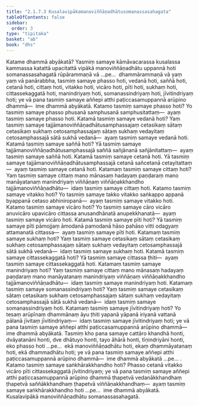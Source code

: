 ```yaml
---
title: "2.1.7.3 Kusalavipākamanoviññāṇadhātusomanassasahagata"
tableOfContents: false
sidebar:
  order: 3
type: "tipitaka"
basket: "ab"
book: "dhs"
---
```



<DynamicBreadcrumb />

<Division number="469" book="dhs" bookNo="29" page="111">

<Paragraph number="948" book="dhs">
Katame dhammā abyākatā? Yasmiṃ samaye kāmāvacarassa kusalassa kammassa katattā upacitattā vipākā manoviññāṇadhātu uppannā hoti somanassasahagatā rūpārammaṇā vā …pe…  dhammārammaṇā vā yaṃ yaṃ vā panārabbha, tasmiṃ samaye phasso hoti, vedanā hoti, saññā hoti, cetanā hoti, cittaṃ hoti, vitakko hoti, vicāro hoti, pīti hoti, sukhaṃ hoti, cittassekaggatā hoti, manindriyaṃ hoti, somanassindriyaṃ hoti, jīvitindriyaṃ hoti; ye vā pana tasmiṃ samaye aññepi atthi paṭiccasamuppannā arūpino dhammā—  ime dhammā abyākatā.
</Paragraph>

</Division>
<Division number="470" book="dhs" bookNo="29" page="111">

<Paragraph number="949" book="dhs">
Katamo tasmiṃ samaye phasso hoti? Yo tasmiṃ samaye phasso phusanā samphusanā samphusitattaṃ—  ayaṃ tasmiṃ samaye phasso hoti.
</Paragraph>

</Division>
<Division number="471" book="dhs" bookNo="29" page="111">

<Paragraph number="950" book="dhs">
Katamā tasmiṃ samaye vedanā hoti? Yaṃ tasmiṃ samaye tajjāmanoviññāṇadhātusamphassajaṃ cetasikaṃ sātaṃ cetasikaṃ sukhaṃ cetosamphassajaṃ sātaṃ sukhaṃ vedayitaṃ cetosamphassajā sātā sukhā vedanā—  ayaṃ tasmiṃ samaye vedanā hoti.
</Paragraph>

</Division>
<Division number="472" book="dhs" bookNo="29" page="111">

<Paragraph number="951" book="dhs">
Katamā tasmiṃ samaye saññā hoti? Yā tasmiṃ samaye tajjāmanoviññāṇadhātusamphassajā saññā sañjānanā sañjānitattaṃ—  ayaṃ tasmiṃ samaye saññā hoti.
</Paragraph>

</Division>
<Division number="473" book="dhs" bookNo="29" page="111">

<Paragraph number="952" book="dhs">
Katamā tasmiṃ samaye cetanā hoti. Yā tasmiṃ samaye tajjāmanoviññāṇadhātusamphassajā cetanā sañcetanā cetayitattaṃ—  ayaṃ tasmiṃ samaye cetanā hoti.
</Paragraph>

</Division>
<Division number="474" book="dhs" bookNo="29" page="112">

<Paragraph number="953" book="dhs">
Katamaṃ tasmiṃ samaye cittaṃ hoti? Yaṃ tasmiṃ samaye cittaṃ mano mānasaṃ hadayaṃ paṇḍaraṃ mano manāyatanaṃ manindriyaṃ viññāṇaṃ viññāṇakkhandho tajjāmanoviññāṇadhātu—  idaṃ tasmiṃ samaye cittaṃ hoti.
</Paragraph>

</Division>
<Division number="475" book="dhs" bookNo="29" page="112">

<Paragraph number="954" book="dhs">
Katamo tasmiṃ samaye vitakko hoti? Yo tasmiṃ samaye takko vitakko saṅkappo appanā byappanā cetaso abhiniropanā—  ayaṃ tasmiṃ samaye vitakko hoti.
</Paragraph>

</Division>
<Division number="476" book="dhs" bookNo="29" page="112">

<Paragraph number="955" book="dhs">
Katamo tasmiṃ samaye vicāro hoti? Yo tasmiṃ samaye cāro vicāro anuvicāro upavicāro cittassa anusandhānatā anupekkhanatā—  ayaṃ tasmiṃ samaye vicāro hoti.
</Paragraph>

</Division>
<Division number="477" book="dhs" bookNo="29" page="112">

<Paragraph number="956" book="dhs">
Katamā tasmiṃ samaye pīti hoti? Yā tasmiṃ samaye pīti pāmojjaṃ āmodanā pamodanā hāso pahāso vitti odagyaṃ attamanatā cittassa—  ayaṃ tasmiṃ samaye pīti hoti.
</Paragraph>

</Division>
<Division number="478" book="dhs" bookNo="29" page="112">

<Paragraph number="957" book="dhs">
Katamaṃ tasmiṃ samaye sukhaṃ hoti? Yaṃ tasmiṃ samaye cetasikaṃ sātaṃ cetasikaṃ sukhaṃ cetosamphassajaṃ sātaṃ sukhaṃ vedayitaṃ cetosamphassajā sātā sukhā vedanā—  idaṃ tasmiṃ samaye sukhaṃ hoti.
</Paragraph>

</Division>
<Division number="479" book="dhs" bookNo="29" page="112">

<Paragraph number="958" book="dhs">
Katamā tasmiṃ samaye cittassekaggatā hoti? Yā tasmiṃ samaye cittassa ṭhiti—  ayaṃ tasmiṃ samaye cittassekaggatā hoti.
</Paragraph>

</Division>
<Division number="480" book="dhs" bookNo="29" page="112">

<Paragraph number="959" book="dhs">
Katamaṃ tasmiṃ samaye manindriyaṃ hoti? Yaṃ tasmiṃ samaye cittaṃ mano mānasaṃ hadayaṃ paṇḍaraṃ mano manāyatanaṃ manindriyaṃ viññāṇaṃ viññāṇakkhandho tajjāmanoviññāṇadhātu—  idaṃ tasmiṃ samaye manindriyaṃ hoti.
</Paragraph>

</Division>
<Division number="481" book="dhs" bookNo="29" page="112">

<Paragraph number="960" book="dhs">
Katamaṃ tasmiṃ samaye somanassindriyaṃ hoti? Yaṃ tasmiṃ samaye cetasikaṃ sātaṃ cetasikaṃ sukhaṃ cetosamphassajaṃ sātaṃ sukhaṃ vedayitaṃ cetosamphassajā sātā sukhā vedanā—  idaṃ tasmiṃ samaye somanassindriyaṃ hoti.
</Paragraph>

</Division>
<Division number="482" book="dhs" bookNo="29" page="113">

<Paragraph number="961" book="dhs">
Katamaṃ tasmiṃ samaye jīvitindriyaṃ hoti? Yo tesaṃ arūpīnaṃ dhammānaṃ āyu ṭhiti yapanā yāpanā iriyanā vattanā pālanā jīvitaṃ jīvitindriyaṃ—  idaṃ tasmiṃ samaye jīvitindriyaṃ hoti; ye vā pana tasmiṃ samaye aññepi atthi paṭiccasamuppannā arūpino dhammā—  ime dhammā abyākatā.
</Paragraph>

<Paragraph number="962" book="dhs">
Tasmiṃ kho pana samaye cattāro khandhā honti, dvāyatanāni honti, dve dhātuyo honti, tayo āhārā honti, tīṇindriyāni honti, eko phasso hoti …pe…  ekā manoviññāṇadhātu hoti, ekaṃ dhammāyatanaṃ hoti, ekā dhammadhātu hoti; ye vā pana tasmiṃ samaye aññepi atthi paṭiccasamuppannā arūpino dhammā—  ime dhammā abyākatā …pe… .
</Paragraph>

</Division>
<Division number="483" book="dhs" bookNo="29" page="113">

<Paragraph number="963" book="dhs">
Katamo tasmiṃ samaye saṅkhārakkhandho hoti? Phasso cetanā vitakko vicāro pīti cittassekaggatā jīvitindriyaṃ; ye vā pana tasmiṃ samaye aññepi atthi paṭiccasamuppannā arūpino dhammā ṭhapetvā vedanākkhandhaṃ ṭhapetvā saññākkhandhaṃ ṭhapetvā viññāṇakkhandhaṃ—  ayaṃ tasmiṃ samaye saṅkhārakkhandho hoti …pe…  ime dhammā abyākatā.

</Paragraph>
</Division>

<Paragraph number="964" type="center" book="dhs">
Kusalavipākā manoviññāṇadhātu somanassasahagatā.
</Paragraph>